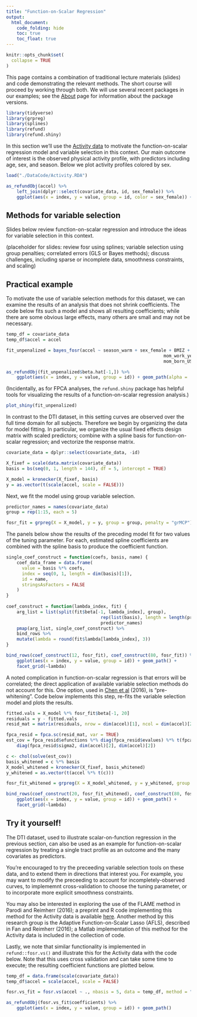 ```yaml
---
title: "Function-on-Scalar Regression"
output:
  html_document: 
    code_folding: hide
    toc: true
    toc_float: true
---
```


```r
knitr::opts_chunk$set(
  collapse = TRUE
)
```

This page contains a combination of traditional lecture materials (slides) and code demonstrating the relevant methods. The short course will proceed by working through both. We will use several recent packages in our examples; see the [About](./About.html) page for information about the package versions.

```r
library(tidyverse)
library(grpreg)
library(splines)
library(refund)
library(refund.shiny)
```

In this section we'll use the [Activity data](./Data.html) to motivate the function-on-scalar regression model and variable selection in this context. Our main outcome of interest is the observed physical activity profile, with predictors including age, sex, and season. Below we plot activity profiles colored by sex.

```r
load("./DataCode/Activity.RDA")

as_refundObj(accel) %>% 
	left_join(dplyr::select(covariate_data, id, sex_female)) %>%
	ggplot(aes(x = index, y = value, group = id, color = sex_female)) + geom_path(alpha = .5)
```

## Methods for variable selection

Slides below review function-on-scalar regression and introduce the ideas for variable selection in this context.

(placeholder for slides: review fosr using splines; variable selection using group penalties; correlated errors (GLS or Bayes methods); discuss challenges, including sparse or incomplete data, smoothness constraints, and scaling)

## Practical example

To motivate the use of variable selection methods for this dataset, we can examine the results of an analysis that does not shrink coefficients. The code below fits such a model and shows all resulting coefficients; while there are some obvious large effects, many others are small and may not be necessary.

```r
temp_df = covariate_data
temp_df$accel = accel

fit_unpenalized = bayes_fosr(accel ~ season_warm + sex_female + BMIZ + TV_g2hr + video_g1hr +
														 	mom_work_yes + asthma_yes + child_age + mom_age + educ_mom + num_rooms + 
														 	mom_born_US + tricep + subscap + skinfold, data = temp_df)

as_refundObj(fit_unpenalized$beta.hat[-1,]) %>% 
	ggplot(aes(x = index, y = value, group = id)) + geom_path(alpha = .5)
```

(Incidentally, as for FPCA analyses, the `refund.shiny` package has helpful tools for visualizing the results of a function-on-scalar regression analysis.)

```r
plot_shiny(fit_unpenalized)
```

In contrast to the DTI dataset, in this setting curves are observed over the full time domain for all subjects. Therefore we begin by organizing the data for model fitting. In particular, we organize the usual fixed effects design matrix with scaled predictors; combine with a spline basis for function-on-scalar regression; and vectorize the response matrix.

```r
covariate_data = dplyr::select(covariate_data, -id)

X_fixef = scale(data.matrix(covariate_data))
basis = bs(seq(0, 1, length = 144), df = 5, intercept = TRUE)

X_model = kronecker(X_fixef, basis)
y = as.vector(t(scale(accel, scale = FALSE)))
```

Next, we fit the model using group variable selection.

```r
predictor_names = names(covariate_data)
group = rep(1:15, each = 5)

fosr_fit = grpreg(X = X_model, y = y, group = group, penalty = "grMCP")
```

The panels below show the results of the preceding model fit for two values of the tuning parameter. For each, estimated spline coefficients are combined with the spline basis to produce the coefficient function.

```r
single_coef_construct = function(coefs, basis, name) {
	coef_data_frame = data.frame(
	  value = basis %*% coefs,
	  index = seq(0, 1, length = dim(basis)[1]),
	  id = name,
	  stringsAsFactors = FALSE
	)
}
	
coef_construct = function(lambda_index, fit) {
	arg_list = list(split(fit$beta[-1, lambda_index], group), 
									rep(list(basis), length = length(predictor_names)), 
									predictor_names)
	pmap(arg_list, single_coef_construct) %>%
	bind_rows %>%
	mutate(lambda = round(fit$lambda[lambda_index], 3))
}

bind_rows(coef_construct(12, fosr_fit), coef_construct(80, fosr_fit)) %>%
	ggplot(aes(x = index, y = value, group = id)) + geom_path() + 
	facet_grid(~lambda)
```

A noted complication in function-on-scalar regression is that errors will be correlated; the direct application of available variable selection methods do not account for this. One option, used in [Chen et al](http://jeffgoldsmith.com/Downloads/FoS_VarSelect.pdf) (2016), is "pre-whitening". Code below implements this step, re-fits the variable selection model and plots the results. 

```r
fitted.vals = X_model %*% fosr_fit$beta[-1, 20]
residuals = y - fitted.vals
resid_mat = matrix(residuals, nrow = dim(accel)[1], ncol = dim(accel)[2], byrow = TRUE)

fpca_resid = fpca.sc(resid_mat, var = TRUE)
est_cov = fpca_resid$efunctions %*% diag(fpca_resid$evalues) %*% t(fpca_resid$efunctions) + 
	diag(fpca_resid$sigma2, dim(accel)[2], dim(accel)[2])

c <- chol(solve(est_cov))
basis_whitened = c %*% basis
X_model_whitened = kronecker(X_fixef, basis_whitened)
y_whitened = as.vector(t(accel %*% t(c)))

fosr_fit_whitened = grpreg(X = X_model_whitened, y = y_whitened, group = group, penalty = "grMCP")

bind_rows(coef_construct(20, fosr_fit_whitened), coef_construct(80, fosr_fit_whitened)) %>%
	ggplot(aes(x = index, y = value, group = id)) + geom_path() + 
	facet_grid(~lambda)
```


## Try it yourself!

The DTI dataset, used to illustrate scalar-on-function regression in the previous section, can also be used as an example for function-on-scalar regression by treating a single tract profile as an outcome and the many covariates as predictors. 

You're encouraged to try the preceeding variable selection tools on these data, and to extend them in directions that interest you. For example, you may want to modify the preceeding to account for incompletely-observed curves, to implememnt cross-validation to choose the tuning parameter, or to incorporate more explicit smoothness constraints. 

You may also be interested in exploring the use of the FLAME method in Parodi and Reimherr (2016); a preprint and R code implementing this method for the Activity data is available [here](./DataCode/Reimherr.zip). Another method by this research group is the Adaptive Function-on-Scalar Lasso (AFLS), described in Fan and Reimherr (2016); a Matlab implementation of this method for the Activity data is included in the collection of code. 

Lastly, we note that similar functionality is implemented in `refund::fosr.vs()` and illustrate this for the Activity data with the code below. Note that this uses cross validation and can take some time to execute; the resulting coefficient functions are plotted below.

```r
temp_df = data.frame(scale(covariate_data))
temp_df$accel = scale(accel, scale = FALSE)

fosr.vs_fit = fosr.vs(accel ~ ., nbasis = 5, data = temp_df, method = "grMCP")

as_refundObj(fosr.vs_fit$coefficients) %>%
	ggplot(aes(x = index, y = value, group = id)) + geom_path()
```
